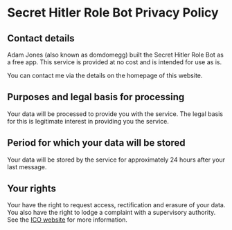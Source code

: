# Secret Hitler Role Bot Privacy Policy

## Contact details

Adam Jones (also known as domdomegg) built the Secret Hitler Role Bot as a free app. This service is provided at no cost and is intended for use as is.

You can contact me via the details on the homepage of this website.

## Purposes and legal basis for processing

Your data will be processed to provide you with the service. The legal basis for this is legitimate interest in providing you the service.

## Period for which your data will be stored

Your data will be stored by the service for approximately 24 hours after your last message.

## Your rights

Your have the right to request access, rectification and erasure of your data. You also have the right to lodge a complaint with a supervisory authority. See the [ICO website](https://ico.org.uk/for-organisations/guide-to-data-protection/guide-to-the-general-data-protection-regulation-gdpr/individual-rights/) for more information.
